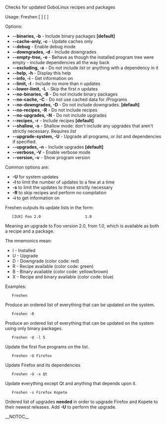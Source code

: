 Checks for updated GoboLinux recipes and packages

Usage: Freshen [ <opts> ] [ <list> ]

Options:
* '''--binaries, -b''' - Include binary packages '''[default]'''
* '''--cache-only, -c''' - Update caches only
* '''--debug''' - Enable debug mode
* '''--downgrades, -d''' - Include downgrades
* '''--empty-tree, -e''' - Behave as though the installed program tree were empty - include dependencies all the way back
* '''--excluding, -x''' - Do not include ''list'' or anything with a dependency in it
* '''--help, -h''' - Display this help
* '''--info, -i''' - Get information on <program>
* '''--limit, -l <n>''' - Include no more than ''n'' updates
* '''--lower-limit, -L <n>''' - Skip the first ''n'' updates
* '''--no-binaries, -B''' - Do not include binary packages
* '''--no-cache, -C''' - Do not use cached data for /Programs
* '''--no-downgrades, -D''' - Do not include downgrades. '''[default]'''
* '''--no-recipes, -R''' - Do not include recipes
* '''--no-upgrades, -N''' - Do not include upgrades
* '''--recipes, -r''' - Include recipes '''[default]'''
* '''--shallow, -s''' - Shallow mode: don't include any upgrades that aren't strictly necessary. Requires ''list''
* '''--upgrade-system, -U''' - Upgrade all programs, or ''list'' and dependencies if specified.
* '''--upgrades, -n''' - Include upgrades '''[default]'''
* '''--verbose, -V''' - Enable verbose mode
* '''--version, -v''' - Show program version

Common options are:
* '''-U''' for system updates
* '''-l <n>''' to limit the number of updates to a few at a time
* '''-s''' to limit the updates to those strictly necessary
* '''-R''' to skip recipes and perform no compilation
* '''-i <program>''' to get information on <program>

Freshen outputs its update lists in the form:

    [IUX] Foo 2.0                    1.0 

Meaning an upgrade to Foo version 2.0, from 1.0, which is available as both a recipe and a package.

The mnemonics mean:
* I - Installed
* U - Upgrade
* D - Downgrade (color code: red)
* R - Recipe available (color code: green)
* B - Binary available (color code: yellow/brown)
* X - Recipe and binary available (color code: blue)

Examples:


    Freshen 

Produce an ordered list of everything that can be updated on the system.

    Freshen -R 

Produce an ordered list of everything that can be updated on the system using only binary packages.

    Freshen -U -l 5 

Update the first five programs on the list.

    Freshen -U Firefox 

Update Firefox and its dependencies

    Freshen -U -x Qt 

Update everything except Qt and anything that depends upon it.

    Freshen -s Firefox Kopete 

Ordered list of upgrades '''needed''' in order to upgrade Firefox and Kopete to their newest releases. Add '''-U''' to perform the upgrade.

__NOTOC__

